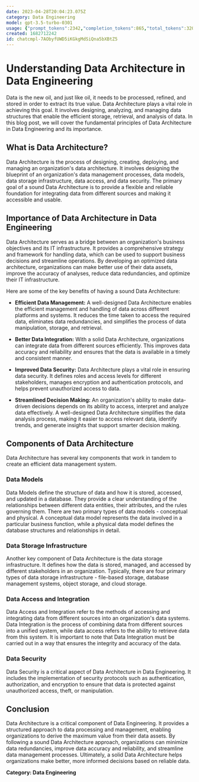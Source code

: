 ```yaml
---
date: 2023-04-28T20:04:23.075Z
category: Data Engineering
model: gpt-3.5-turbo-0301
usage: {"prompt_tokens":2342,"completion_tokens":865,"total_tokens":3207}
created: 1682712242
id: chatcmpl-7AObyfUWD5iKGkgMdSiQna5bXBtZ5
---
```


# Understanding Data Architecture in Data Engineering

Data is the new oil, and just like oil, it needs to be processed, refined, and stored in order to extract its true value. Data Architecture plays a vital role in achieving this goal. It involves designing, analyzing, and managing data structures that enable the efficient storage, retrieval, and analysis of data. In this blog post, we will cover the fundamental principles of Data Architecture in Data Engineering and its importance.

## What is Data Architecture?

Data Architecture is the process of designing, creating, deploying, and managing an organization's data architecture. It involves designing the blueprint of an organization's data management processes, data models, data storage infrastructure, data access, and data security. The primary goal of a sound Data Architecture is to provide a flexible and reliable foundation for integrating data from different sources and making it accessible and usable.

## Importance of Data Architecture in Data Engineering

Data Architecture serves as a bridge between an organization's business objectives and its IT infrastructure. It provides a comprehensive strategy and framework for handling data, which can be used to support business decisions and streamline operations. By developing an optimized data architecture, organizations can make better use of their data assets, improve the accuracy of analyses, reduce data redundancies, and optimize their IT infrastructure.

Here are some of the key benefits of having a sound Data Architecture:

- **Efficient Data Management:** A well-designed Data Architecture enables the efficient management and handling of data across different platforms and systems. It reduces the time taken to access the required data, eliminates data redundancies, and simplifies the process of data manipulation, storage, and retrieval.

- **Better Data Integration:** With a solid Data Architecture, organizations can integrate data from different sources efficiently. This improves data accuracy and reliability and ensures that the data is available in a timely and consistent manner.

- **Improved Data Security:** Data Architecture plays a vital role in ensuring data security. It defines roles and access levels for different stakeholders, manages encryption and authentication protocols, and helps prevent unauthorized access to data. 

- **Streamlined Decision Making:** An organization's ability to make data-driven decisions depends on its ability to access, interpret and analyze data effectively. A well-designed Data Architecture simplifies the data analysis process, making it easier to access relevant data, identify trends, and generate insights that support smarter decision making.

## Components of Data Architecture

Data Architecture has several key components that work in tandem to create an efficient data management system.

### Data Models

Data Models define the structure of data and how it is stored, accessed, and updated in a database. They provide a clear understanding of the relationships between different data entities, their attributes, and the rules governing them. There are two primary types of data models - conceptual and physical. A conceptual data model represents the data involved in a particular business function, while a physical data model defines the database structures and relationships in detail.

### Data Storage Infrastructure

Another key component of Data Architecture is the data storage infrastructure. It defines how the data is stored, managed, and accessed by different stakeholders in an organization. Typically, there are four primary types of data storage infrastructure - file-based storage, database management systems, object storage, and cloud storage.

### Data Access and Integration

Data Access and Integration refer to the methods of accessing and integrating data from different sources into an organization's data systems. Data Integration is the process of combining data from different sources into a unified system, while data access refers to the ability to retrieve data from this system. It is important to note that Data Integration must be carried out in a way that ensures the integrity and accuracy of the data.

### Data Security

Data Security is a critical aspect of Data Architecture in Data Engineering. It includes the implementation of security protocols such as authentication, authorization, and encryption to ensure that data is protected against unauthorized access, theft, or manipulation.

## Conclusion

Data Architecture is a critical component of Data Engineering. It provides a structured approach to data processing and management, enabling organizations to derive the maximum value from their data assets. By following a sound Data Architecture approach, organizations can minimize data redundancies, improve data accuracy and reliability, and streamline data management processes. Ultimately, a solid Data Architecture helps organizations make better, more informed decisions based on reliable data.

**Category: Data Engineering**